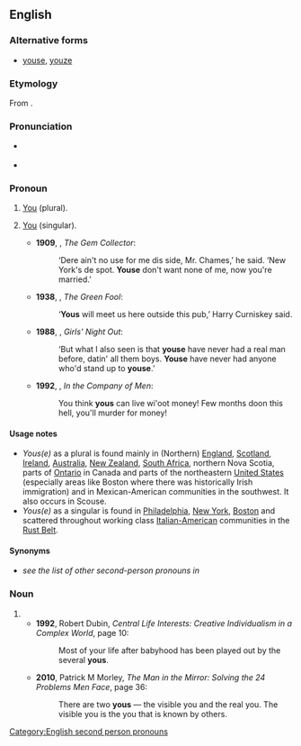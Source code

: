 {{also|you's}}
==English==

===Alternative forms===
* {{qualifier|pronoun}} [[youse]], [[youze]]

===Etymology===
From {{suffix|you|s|gloss2=''plural suffix''|lang=en}}.

===Pronunciation===
* {{a|UK}} {{IPA|/juːz/|/jəz/|lang=en}}
* {{rhymes|uːz|lang=en}}

===Pronoun===
{{en-pronoun}}

# {{lb|en|dialectal|chiefly|AU|NZ|South Africa|New York City|New Jersey|Philadelphia|Boston|New England|Northeastern United States|Chicago|Liverpool|Cape Breton|Ireland|Scotland}} [[you|You]] (plural). {{defdate|from 19th c.}}
# {{lb|en|dialectal}} [[you|You]] (singular).
#* '''1909''', {{w|PG Wodehouse}}, ''The Gem Collector'':
#*: ‘Dere ain't no use for me dis side, Mr. Chames,’ he said. ‘New York's de spot. '''Youse''' don't want none of me, now you're married.’
#* '''1938''', {{w|Patrick Kavanagh}}, ''The Green Fool'':
#*: ‘'''Yous''' will meet us here outside this pub,’ Harry Curniskey said.
#* '''1988''', {{w|Kathy Lette}}, ''Girls' Night Out'':
#*: ‘But what I also seen is that '''youse''' have never had a real man before, datin' all them boys. '''Youse''' have never had anyone who'd stand up to '''youse'''.’
#* '''1992''', {{w|Edward Bond}}, ''In the Company of Men'':
#*: You think '''yous''' can live wi'oot money! Few months doon this hell, you'll murder for money!

====Usage notes====
* ''Yous(e)'' as a plural is found mainly in (Northern) [[England]], [[Scotland]], [[Ireland]], [[Australia]], [[New Zealand]], [[South Africa]], northern Nova Scotia, parts of [[Ontario]] in Canada and parts of the northeastern [[United States]] (especially areas like Boston where there was historically Irish immigration) and in Mexican-American communities in the southwest. It also occurs in Scouse.
* ''Yous(e)'' as a singular is found in [[Philadelphia]], [[New York]], [[Boston]] and scattered throughout working class [[Italian-American]] communities in the [[Rust Belt]].

====Synonyms====
* ''see the list of other second-person pronouns in'' '''{{m|en|you}}'''

===Noun===
{{head|en|noun plural form}}

# {{plural of|you|lang=en}}
#* '''1992''', Robert Dubin, ''Central Life Interests: Creative Individualism in a Complex World'', page 10:
#*: Most of your life after babyhood has been played out by the several '''yous'''.
#* '''2010''', Patrick M Morley, ''The Man in the Mirror: Solving the 24 Problems Men Face'', page 36:
#*: There are two '''yous''' — the visible you and the real you. The visible you is the you that is known by others.

[[Category:English second person pronouns]]